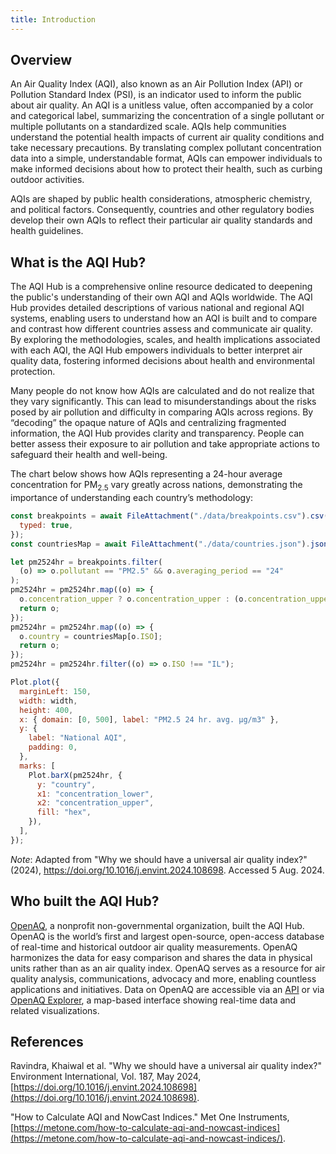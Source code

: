 ```yaml
---
title: Introduction
---
```


## Overview

An Air Quality Index (AQI), also known as an Air Pollution Index (API) or Pollution Standard Index (PSI), is an indicator used to inform the public about air quality. An AQI is a unitless value, often accompanied by a color and categorical label, summarizing the concentration of a single pollutant or multiple pollutants on a standardized scale. AQIs help communities understand the potential health impacts of current air quality conditions and take necessary precautions. By translating complex pollutant concentration data into a simple, understandable format, AQIs can empower individuals to make informed decisions about how to protect their health, such as curbing outdoor activities.

AQIs are shaped by public health considerations, atmospheric chemistry, and political factors. Consequently, countries and other regulatory bodies develop their own AQIs to reflect their particular air quality standards and health guidelines.

## What is the AQI Hub?

The AQI Hub is a comprehensive online resource dedicated to deepening the public's understanding of their own AQI and AQIs worldwide. The AQI Hub provides detailed descriptions of various national and regional AQI systems, enabling users to understand how an AQI is built and to compare and contrast how different countries assess and communicate air quality. By exploring the methodologies, scales, and health implications associated with each AQI, the AQI Hub empowers individuals to better interpret air quality data, fostering informed decisions about health and environmental protection.

Many people do not know how AQIs are calculated and do not realize that they vary significantly. This can lead to misunderstandings about the risks posed by air pollution and difficulty in comparing AQIs across regions. By “decoding” the opaque nature of AQIs and centralizing fragmented information, the AQI Hub provides clarity and transparency. People can better assess their exposure to air pollution and take appropriate actions to safeguard their health and well-being.

The chart below shows how AQIs representing a 24-hour average concentration for PM<sub>2.5</sub> vary greatly across nations, demonstrating the importance of understanding each country’s methodology:

```js
const breakpoints = await FileAttachment("./data/breakpoints.csv").csv({
  typed: true,
});
const countriesMap = await FileAttachment("./data/countries.json").json();
```

```js
let pm2524hr = breakpoints.filter(
  (o) => o.pollutant == "PM2.5" && o.averaging_period == "24"
);
pm2524hr = pm2524hr.map((o) => {
  o.concentration_upper ? o.concentration_upper : (o.concentration_upper = 500);
  return o;
});
pm2524hr = pm2524hr.map((o) => {
  o.country = countriesMap[o.ISO];
  return o;
});
pm2524hr = pm2524hr.filter((o) => o.ISO !== "IL");
```

```js
Plot.plot({
  marginLeft: 150,
  width: width,
  height: 400,
  x: { domain: [0, 500], label: "PM2.5 24 hr. avg. µg/m3" },
  y: {
    label: "National AQI",
    padding: 0,
  },
  marks: [
    Plot.barX(pm2524hr, {
      y: "country",
      x1: "concentration_lower",
      x2: "concentration_upper",
      fill: "hex",
    }),
  ],
});
```

_Note_: Adapted from "Why we should have a universal air quality index?" (2024), <https://doi.org/10.1016/j.envint.2024.108698>. Accessed 5 Aug. 2024.

## Who built the AQI Hub?

[OpenAQ](https://openaq.org), a nonprofit non-governmental organization, built the AQI Hub. OpenAQ is the world’s first and largest open-source, open-access database of real-time and historical outdoor air quality measurements. OpenAQ harmonizes the data for easy comparison and shares the data in physical units rather than as an air quality index. OpenAQ serves as a resource for air quality analysis, communications, advocacy and more, enabling countless applications and initiatives. Data on OpenAQ are accessible via an [API](https://api.openaq.org) or via [OpenAQ Explorer](https://explore.openaq.org), a map-based interface showing real-time data and related visualizations.

## References

Ravindra, Khaiwal et al. "Why we should have a universal air quality index?" Environment International, Vol. 187, May 2024, [https://doi.org/10.1016/j.envint.2024.108698](https://doi.org/10.1016/j.envint.2024.108698).

"How to Calculate AQI and NowCast Indices." Met One Instruments,
[https://metone.com/how-to-calculate-aqi-and-nowcast-indices](https://metone.com/how-to-calculate-aqi-and-nowcast-indices/).
